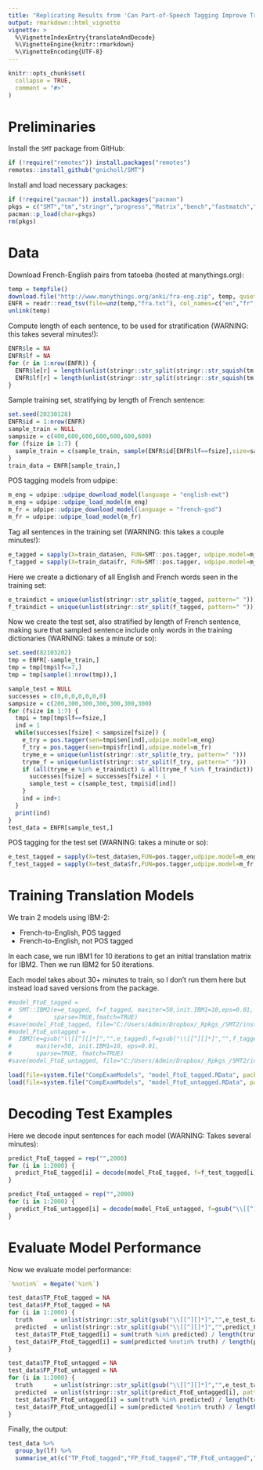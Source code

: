 ```yaml
---
title: "Replicating Results from 'Can Part-of-Speech Tagging Improve Translation Models?'"
output: rmarkdown::html_vignette
vignette: >
  %\VignetteIndexEntry{translateAndDecode}
  %\VignetteEngine{knitr::rmarkdown}
  %\VignetteEncoding{UTF-8}
---
```


```r
knitr::opts_chunk$set(
  collapse = TRUE,
  comment = "#>"
)
```

# Preliminaries

Install the `SMT` package from GitHub:

```r
if (!require("remotes")) install.packages("remotes")
remotes::install_github("gnicholl/SMT")
```

Install and load necessary packages:

```r
if (!require("pacman")) install.packages("pacman")
pkgs = c("SMT","tm","stringr","progress","Matrix","bench","fastmatch","gtools","udpipe","tidyverse","index0","parallel")
pacman::p_load(char=pkgs)
rm(pkgs)
```

# Data

Download French-English pairs from tatoeba (hosted at manythings.org):

```r
temp = tempfile()
download.file("http://www.manythings.org/anki/fra-eng.zip", temp, quiet=TRUE)
ENFR = readr::read_tsv(file=unz(temp,"fra.txt"), col_names=c("en","fr","details"))
unlink(temp)
```

Compute length of each sentence, to be used for stratification (WARNING: this takes several minutes!):

```r
ENFR$le = NA
ENFR$lf = NA
for (r in 1:nrow(ENFR)) {
  ENFR$le[r] = length(unlist(stringr::str_split(stringr::str_squish(tm::removePunctuation(ENFR$en[r])), pattern=" ")))
  ENFR$lf[r] = length(unlist(stringr::str_split(stringr::str_squish(tm::removePunctuation(ENFR$fr[r])), pattern=" ")))
}
```

Sample training set, stratifying by length of French sentence:

```r
set.seed(20230128)
ENFR$id = 1:nrow(ENFR)
sample_train = NULL
sampsize = c(400,600,600,600,600,600,600)
for (fsize in 1:7) {
  sample_train = c(sample_train, sample(ENFR$id[ENFR$lf==fsize],size=sampsize[fsize]))
}
train_data = ENFR[sample_train,]
```

POS tagging models from udpipe:

```r
m_eng = udpipe::udpipe_download_model(language = "english-ewt")
m_eng = udpipe::udpipe_load_model(m_eng)
m_fr = udpipe::udpipe_download_model(language = "french-gsd")
m_fr = udpipe::udpipe_load_model(m_fr)
```

Tag all sentences in the training set (WARNING: this takes a couple minutes!):

```r
e_tagged = sapply(X=train_data$en, FUN=SMT::pos.tagger, udpipe.model=m_eng, USE.NAMES=FALSE)
f_tagged = sapply(X=train_data$fr, FUN=SMT::pos.tagger, udpipe.model=m_fr,  USE.NAMES=FALSE)
```

Here we create a dictionary of all English and French words seen in the training set:

```r
e_traindict = unique(unlist(stringr::str_split(e_tagged, pattern=" ")))
f_traindict = unique(unlist(stringr::str_split(f_tagged, pattern=" ")))
```

Now we create the test set, also stratified by length of French sentence,
making sure that sampled sentence include only words in the training dictionaries
(WARNING: takes a minute or so):

```r
set.seed(82103202)
tmp = ENFR[-sample_train,]
tmp = tmp[tmp$lf<=7,]
tmp = tmp[sample(1:nrow(tmp)),]

sample_test = NULL
successes = c(0,0,0,0,0,0,0)
sampsize = c(200,300,300,300,300,300,300)
for (fsize in 1:7) {
  tmpi = tmp[tmp$lf==fsize,]
  ind = 1
  while(successes[fsize] < sampsize[fsize]) {
    e_try = pos.tagger(sen=tmpi$en[ind],udpipe.model=m_eng)
    f_try = pos.tagger(sen=tmpi$fr[ind],udpipe.model=m_fr)
    tryme_e = unique(unlist(stringr::str_split(e_try, pattern=" ")))
    tryme_f = unique(unlist(stringr::str_split(f_try, pattern=" ")))
    if (all(tryme_e %in% e_traindict) & all(tryme_f %in% f_traindict)) {
      successes[fsize] = successes[fsize] + 1
      sample_test = c(sample_test, tmpi$id[ind])
    }
    ind = ind+1
  }
  print(ind)
}
test_data = ENFR[sample_test,]
```

POS tagging for the test set (WARNING: takes a minute or so):

```r
e_test_tagged = sapply(X=test_data$en,FUN=pos.tagger,udpipe.model=m_eng, USE.NAMES=FALSE)
f_test_tagged = sapply(X=test_data$fr,FUN=pos.tagger,udpipe.model=m_fr,  USE.NAMES=FALSE)
```


# Training Translation Models

We train 2 models using IBM-2:

- French-to-English, POS tagged
- French-to-English, not POS tagged

In each case, we run IBM1 for 10 iterations to get an initial translation matrix
for IBM2. Then we run IBM2 for 50 iterations.

Each model takes about 30+ minutes to train, so I don't run them here but instead
load saved versions from the package.

```r
#model_FtoE_tagged = 
#  SMT::IBM2(e=e_tagged, f=f_tagged, maxiter=50,init.IBM1=10,eps=0.01,
#            sparse=TRUE,fmatch=TRUE)
#save(model_FtoE_tagged, file="C:/Users/Admin/Dropbox/_Rpkgs_/SMT2/inst/CompExamModels/model_FtoE_tagged.RData")
#model_FtoE_untagged = 
#  IBM2(e=gsub("\\[[^][]*]","",e_tagged),f=gsub("\\[[^][]*]","",f_tagged),
#       maxiter=50, init.IBM1=10, eps=0.01,
#       sparse=TRUE, fmatch=TRUE)
#save(model_FtoE_untagged, file="C:/Users/Admin/Dropbox/_Rpkgs_/SMT2/inst/CompExamModels/model_FtoE_untagged.RData")
```

```r
load(file=system.file("CompExamModels", "model_FtoE_tagged.RData", package = "SMT"))
load(file=system.file("CompExamModels", "model_FtoE_untagged.RData", package = "SMT"))
```


# Decoding Test Examples

Here we decode input sentences for each model (WARNING: Takes several minutes):

```r
predict_FtoE_tagged = rep("",2000)
for (i in 1:2000) {
  predict_FtoE_tagged[i] = decode(model_FtoE_tagged, f=f_test_tagged[i], verbose=FALSE, numiter=10)
}

predict_FtoE_untagged = rep("",2000)
for (i in 1:2000) {
  predict_FtoE_untagged[i] = decode(model_FtoE_untagged, f=gsub("\\[[^][]*]","",f_test_tagged[i]), verbose=FALSE, numiter=10)
}
```


# Evaluate Model Performance

Now we evaluate model performance:

```r
`%notin%` = Negate(`%in%`)

test_data$TP_FtoE_tagged = NA
test_data$FP_FtoE_tagged = NA
for (i in 1:2000) {
  truth      = unlist(stringr::str_split(gsub("\\[[^][]*]","",e_test_tagged[i]), pattern=" "))
  predicted  = unlist(stringr::str_split(gsub("\\[[^][]*]","",predict_FtoE_tagged[i]), pattern=" "))
  test_data$TP_FtoE_tagged[i] = sum(truth %in% predicted) / length(truth)
  test_data$FP_FtoE_tagged[i] = sum(predicted %notin% truth) / length(predicted)
}

test_data$TP_FtoE_untagged = NA
test_data$FP_FtoE_untagged = NA
for (i in 1:2000) {
  truth      = unlist(stringr::str_split(gsub("\\[[^][]*]","",e_test_tagged[i]), pattern=" "))
  predicted  = unlist(stringr::str_split(predict_FtoE_untagged[i], pattern=" "))
  test_data$TP_FtoE_untagged[i] = sum(truth %in% predicted) / length(truth)
  test_data$FP_FtoE_untagged[i] = sum(predicted %notin% truth) / length(predicted)
}
```


Finally, the output:

```r
test_data %>%
  group_by(lf) %>%
  summarise_at(c("TP_FtoE_tagged","FP_FtoE_tagged","TP_FtoE_untagged","FP_FtoE_untagged"), mean) 
```


